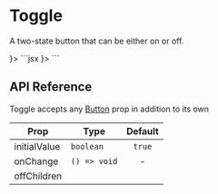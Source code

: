 
# Toggle

A two-state button that can be either on or off.

<ComponentPreview>
    <Toggle size="icon" offChildren={<BellOff size={20} />}>
        <BellRing size={20} />
    </Toggle>
</ComponentPreview>
```jsx
<Toggle offChildren={<BellOff size={20} />}>
    <BellRing size={20} />
</Toggle>
```

## API Reference

Toggle accepts any [Button](/components/button) prop in addition to its own

| Prop                      | Type         | Default |
| ------------------------- | ------------ | :-----: |
| <Prop>initialValue</Prop> | `boolean`    | `true`  |
| <Prop>onChange</Prop>     | `() => void` |    -    |
| <Prop>offChildren</Prop>  |              |         |
